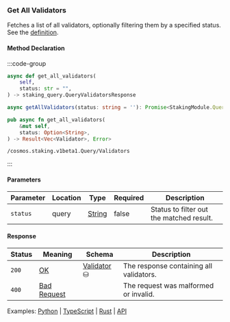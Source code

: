 ### Get All Validators

Fetches a list of all validators, optionally filtering them by a specified status. See the [definition](https://github.com/cosmos/cosmos-sdk/tree/main/x/staking#validators-2).

#### Method Declaration

:::code-group

```python [Python]
async def get_all_validators(
    self,
    status: str = "",
) -> staking_query.QueryValidatorsResponse
```

```typescript [TypeScript]
async getAllValidators(status: string = ''): Promise<StakingModule.QueryValidatorsResponse>
```

```rust [Rust]
pub async fn get_all_validators(
    &mut self,
    status: Option<String>,
) -> Result<Vec<Validator>, Error>
```

```url [API]
/cosmos.staking.v1beta1.Query/Validators
```

:::

#### Parameters

| Parameter | Location | Type     | Required | Description                              |
| --------- | -------- | -------- | -------- | ---------------------------------------- |
| `status`  | query    | [String] | false    | Status to filter out the matched result. |

#### Response

| Status | Meaning       | Schema        | Description                             |
| ------ | ------------- | ------------- | --------------------------------------- |
| `200`  | [OK]          | [Validator] ⛁ | The response containing all validators. |
| `400`  | [Bad Request] |               | The request was malformed or invalid.   |

Examples: [Python] | [TypeScript] | [Rust] | [API]

[Python]: https://github.com/dydxprotocol/v4-clients/blob/3e8c7e1b960291b7ef273962d374d9934a5c4d33/v4-client-py-v2/examples/validator_get_example.py#L60
[TypeScript]: https://github.com/dydxprotocol/v4-clients/blob/3e8c7e1b960291b7ef273962d374d9934a5c4d33/v4-client-js/examples/validator_get_example.ts#L131
[Rust]: https://github.com/dydxprotocol/v4-clients/blob/3e8c7e1b960291b7ef273962d374d9934a5c4d33/v4-client-rs/client/examples/validator_get.rs#L62
[API]: https://test-dydx-rest.kingnodes.com/cosmos/staking/v1beta1/validators
[OK]: /types/ok
[Validator]: /types/validator
[String]: /types/string
[Bad Request]: /types/bad-request
